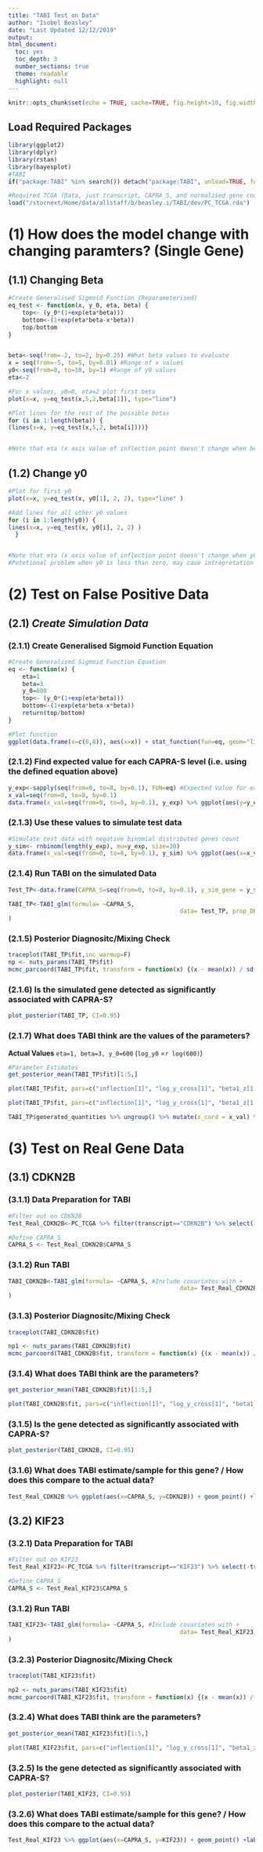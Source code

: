 ```yaml
---
title: "TABI Test on Data"
author: "Isobel Beasley"
date: "Last Updated 12/12/2019"
output:
html_document: 
  toc: yes
  toc_depth: 3
  number_sections: true
  theme: readable
  highlight: null
---
```

```r
knitr::opts_chunk$set(echo = TRUE, cache=TRUE, fig.height=10, fig.width = 12, warning=FALSE, message=FALSE, eval = TRUE, fig.show=TRUE, fig.align='center', out.width = '100%')
```

## Load Required Packages

```r
library(ggplot2)
library(dplyr)
library(rstan)
library(bayesplot)
#TABI
if("package:TABI" %in% search()) detach("package:TABI", unload=TRUE, force=TRUE); library(TABI)  

#Required TCGA (Data, just transcript, CAPRA_S, and normalised gene count columns)
load("/stornext/Home/data/allstaff/b/beasley.i/TABI/dev/PC_TCGA.rda")
```

# (1) How does the model change with changing paramters? (Single Gene)

## (1.1) Changing Beta 

```r
#Create Generalised Sigmoid Function (Reparameterised)
eq_test <- function(x, y_0, eta, beta) {
	top<- (y_0*(1+exp(eta*beta)))
	bottom<-(1+exp(eta*beta-x*beta))
	top/bottom
}


beta<-seq(from=-2, to=2, by=0.25) #What beta values to evaluate
x = seq(from=-5, to=5, by=0.01) #Range of x values 
y0<-seq(from=0, to=10, by=1) #Range of y0 values
eta<-2

#For x values, y0=0, eta=2 plot first beta
plot(x=x, y=eq_test(x,5,2,beta[1]), type="line")

#Plot lines for the rest of the possible betas
for (i in 1:length(beta)) {
(lines(x=x, y=eq_test(x,5,2, beta[i])))}


#Note that eta (x axis value of inflection point doesn't change when beta changes, beta is the slope)
```

## (1.2) Change y0 

```r
#Plot for first y0
plot(x=x, y=eq_test(x, y0[1], 2, 2), type="line" )

#Add lines for all other y0 values
for (i in 1:length(y0)) {
lines(x=x, y=eq_test(x, y0[i], 2, 2) )
  }


#Note that eta (x axis value of inflection point doesn't change when y0 changes, it only changes the slope)
#Potetional problem when y0 is less than zero, may caue intrepretation problems with beta (i.e. is decreasing or increasing)

```

# (2) Test on False Positive Data 

## (2.1) *Create Simulation Data*

### (2.1.1) Create Generalised Sigmoid Function Equation

```r
#Create Generalised Sigmoid Function Equation
eq <- function(x) {
	eta=1
	beta=3
	y_0=600
	top<- (y_0*(1+exp(eta*beta)))
	bottom<-(1+exp(eta*beta-x*beta))
	return(top/bottom)
}

#Plot function
ggplot(data.frame(x=c(0,8)), aes(x=x)) + stat_function(fun=eq, geom="line")	+ labs(title="True Positive Curve", x="CAPRA-S", y="Normalised Gene Count")
```

### (2.1.2) Find expected value for each CAPRA-S level (i.e. using the defined equation above)

```r
y_exp<-sapply(seq(from=0, to=8, by=0.1), FUN=eq) #Expected Value for each CAPRA_S score
x_val=seq(from=0, to=8, by=0.1) 
data.frame(x_val=seq(from=0, to=8, by=0.1), y_exp) %>% ggplot(aes(y=y_exp, x=x_val)) + geom_point() 
```

### (2.1.3) Use these values to simulate test data 

```r
#Simulate test data with negative binomial distributed genes count
y_sim<- rnbinom(length(y_exp), mu=y_exp, size=30)  
data.frame(x_val=seq(from=0, to=8, by=0.1), y_sim) %>% ggplot(aes(x=x_val, y=y_sim)) +geom_point() +  stat_function(fun=eq, geom="line")
```

### (2.1.4) Run TABI on the simulated Data 

```r
Test_TP<-data.frame(CAPRA_S=seq(from=0, to=8, by=0.1), y_sim_gene = y_sim)

TABI_TP<-TABI_glm(formula= ~CAPRA_S, 
												 data= Test_TP, prop_DE =0.1, scale_DE = 5, model=rstan::stan_model("~/PhD/TABI/src/stan_files/DE_sigmoid.stan")
)
```

### (2.1.5) Posterior Diagnositc/Mixing Check

```r

traceplot(TABI_TP$fit,inc_warmup=F)
np <- nuts_params(TABI_TP$fit)
mcmc_parcoord(TABI_TP$fit, transform = function(x) {(x - mean(x)) / sd(x)},size = 0.25, alpha = 0.1, div_color ="red", np=np)
```

### (2.1.6) Is the simulated gene detected as significantly associated with CAPRA-S? 

```r
plot_posterior(TABI_TP, CI=0.95)
```

### (2.1.7) What does TABI think are the values of the parameters? 

**Actual Values** `eta=1, beta=3, y_0=600` (`log_y0` =`r log(600)`)

```r
#Parameter Estimates
get_posterior_mean(TABI_TP$fit)[1:5,]

plot(TABI_TP$fit, pars=c("inflection[1]", "log_y_cross[1]", "beta1_z[1,1]"), ci_level = 0.8, outer_level = 0.95) + ggtitle("Posterior Parameter Intervals")
```

```r
plot(TABI_TP$fit, pars=c("inflection[1]", "log_y_cross[1]", "beta1_z[1,1]"), ci_level = 0.8, outer_level = 0.95) + ggtitle("Posterior Parameter Intervals")

TABI_TP$generated_quantities %>% ungroup() %>% mutate(x_cord = x_val) %>% ggplot(aes(x=x_cord, y=estimate)) +geom_point()

```

# (3) Test on Real Gene Data 

## (3.1) CDKN2B

### (3.1.1) Data Preparation for TABI 

```r
#Filter out on CDKN2B
Test_Real_CDKN2B<-PC_TCGA %>% filter(transcript=="CDKN2B") %>% select(-transcript) %>% rename(CDKN2B= `read count normalised` , CAPRA_S = `CAPRA-S`) %>% filter(is.na(CAPRA_S)==F, is.na(CDKN2B)==F)

#Define CAPRA_S
CAPRA_S <- Test_Real_CDKN2B$CAPRA_S

```

### (3.1.2) Run TABI 

```r
TABI_CDKN2B<-TABI_glm(formula= ~CAPRA_S, #Include covariates with + 
												 data= Test_Real_CDKN2B, prop_DE =0.1, scale_DE = 5, model=rstan::stan_model("~/PhD/TABI/src/stan_files/DE_sigmoid.stan")
)
```

### (3.1.3) Posterior Diagnositc/Mixing Check

```r
traceplot(TABI_CDKN2B$fit)

np1 <- nuts_params(TABI_CDKN2B$fit)
mcmc_parcoord(TABI_CDKN2B$fit, transform = function(x) {(x - mean(x)) / sd(x)},size = 0.25, alpha = 0.1, div_color ="red", np=np1)
```

### (3.1.4) What does TABI think are the parameters? 

```r
get_posterior_mean(TABI_CDKN2B$fit)[1:5,]

plot(TABI_CDKN2B$fit, pars=c("inflection[1]", "log_y_cross[1]", "beta1_z[1,1]"), ci_level = 0.8, outer_level = 0.95) + ggtitle("Posterior Parameter Intervals")
```

### (3.1.5) Is the gene detected as significantly associated with CAPRA-S? 

```r
plot_posterior(TABI_CDKN2B, CI=0.95)
```

### (3.1.6) What does TABI estimate/sample for this gene? / How does this compare to the actual data?

```r
Test_Real_CDKN2B %>% ggplot(aes(x=CAPRA_S, y=CDKN2B)) + geom_point() +labs(title="CDKN2B", y="read count normalised") + geom_point(aes(x=x_cord, y=estimate), data = TABI_CDKN2B$generated_quantities %>% ungroup() %>% mutate(x_cord = CAPRA_S), color = "red")
```

## (3.2) KIF23

### (3.2.1) Data Preparation for TABI 

```r
#Filter out on KIF23
Test_Real_KIF23<-PC_TCGA %>% filter(transcript=="KIF23") %>% select(-transcript) %>% rename(KIF23= `read count normalised` , CAPRA_S = `CAPRA-S`) %>% filter(is.na(CAPRA_S)==F, is.na(KIF23)==F)

#Define CAPRA_S
CAPRA_S <- Test_Real_KIF23$CAPRA_S

```

### (3.1.2) Run TABI 

```r
TABI_KIF23<-TABI_glm(formula= ~CAPRA_S, #Include covariates with + 
												 data= Test_Real_KIF23, prop_DE =0.1, scale_DE = 5, model=rstan::stan_model("~/PhD/TABI/src/stan_files/DE_sigmoid.stan")
)
```

### (3.2.3) Posterior Diagnositc/Mixing Check

```r
traceplot(TABI_KIF23$fit)

np2 <- nuts_params(TABI_KIF23$fit)
mcmc_parcoord(TABI_KIF23$fit, transform = function(x) {(x - mean(x)) / sd(x)},size = 0.25, alpha = 0.1, div_color ="red", np=np2)

```

### (3.2.4) What does TABI think are the parameters? 

```r
get_posterior_mean(TABI_KIF23$fit)[1:5,]

plot(TABI_KIF23$fit, pars=c("inflection[1]", "log_y_cross[1]", "beta1_z[1,1]"), ci_level = 0.8, outer_level = 0.95) + ggtitle("Posterior Parameter Intervals")
```

### (3.2.5) Is the gene detected as significantly associated with CAPRA-S? 

```r
plot_posterior(TABI_KIF23, CI=0.95)
```

### (3.2.6) What does TABI estimate/sample for this gene? / How does this compare to the actual data?

```r
Test_Real_KIF23 %>% ggplot(aes(x=CAPRA_S, y=KIF23)) + geom_point() +labs(title="KIF23", y="read count normalised") + geom_point(aes(x=x_cord, y=estimate), data = TABI_KIF23$generated_quantities %>% ungroup() %>% mutate(x_cord = CAPRA_S), color = "red")
```
